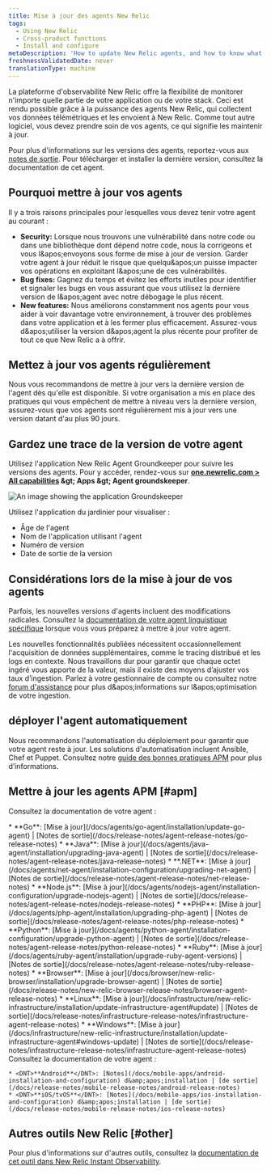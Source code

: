 ```yaml
---
title: Mise à jour des agents New Relic
tags:
  - Using New Relic
  - Cross-product functions
  - Install and configure
metaDescription: 'How to update New Relic agents, and how to know what version of agent you have.'
freshnessValidatedDate: never
translationType: machine
---
```


La plateforme d&apos;observabilité New Relic offre la flexibilité de monitorer n&apos;importe quelle partie de votre application ou de votre stack. Ceci est rendu possible grâce à la puissance des agents New Relic, qui collectent vos données télémétriques et les envoient à New Relic. Comme tout autre logiciel, vous devez prendre soin de vos agents, ce qui signifie les maintenir à jour.

Pour plus d&apos;informations sur les versions des agents, reportez-vous aux [notes de sortie](/docs/release-notes). Pour télécharger et installer la dernière version, consultez la documentation de cet agent.

## Pourquoi mettre à jour vos agents

Il y a trois raisons principales pour lesquelles vous devez tenir votre agent au courant :

* <DNT>**Security:**</DNT> Lorsque nous trouvons une vulnérabilité dans notre code ou dans une bibliothèque dont dépend notre code, nous la corrigeons et vous l&amp;apos;envoyons sous forme de mise à jour de version. Garder votre agent à jour réduit le risque que quelqu&amp;apos;un puisse impacter vos opérations en exploitant l&amp;apos;une de ces vulnérabilités.
* <DNT>**Bug fixes:**</DNT> Gagnez du temps et évitez les efforts inutiles pour identifier et signaler les bugs en vous assurant que vous utilisez la dernière version de l&amp;apos;agent avec notre débogage le plus récent.
* <DNT>**New features:**</DNT> Nous améliorons constamment nos agents pour vous aider à voir davantage votre environnement, à trouver des problèmes dans votre application et à les fermer plus efficacement. Assurez-vous d&amp;apos;utiliser la version d&amp;apos;agent la plus récente pour profiter de tout ce que New Relic a à offrir.

## Mettez à jour vos agents régulièrement

Nous vous recommandons de mettre à jour vers la dernière version de l&apos;agent dès qu&apos;elle est disponible. Si votre organisation a mis en place des pratiques qui vous empêchent de mettre à niveau vers la dernière version, assurez-vous que vos agents sont régulièrement mis à jour vers une version datant d&apos;au plus 90 jours.

## Gardez une trace de la version de votre agent

Utilisez l&apos;application New Relic Agent Groundkeeper pour suivre les versions des agents. Pour y accéder, rendez-vous sur <DNT>**[one.newrelic.com &gt; All capabilities](https://one.newrelic.com/all-capabilities) &amp;gt; Apps &amp;gt; Agent groundskeeper**</DNT>.

<img title="Groundskeeper" alt="An image showing the application Groundskeeper" src="/images/apm_screenshot-full_groundskeeper-app.webp" />

Utilisez l&apos;application du jardinier pour visualiser :

* Âge de l&apos;agent
* Nom de l&apos;application utilisant l&apos;agent
* Numéro de version
* Date de sortie de la version

## Considérations lors de la mise à jour de vos agents

Parfois, les nouvelles versions d&apos;agents incluent des modifications radicales. Consultez la [documentation de votre agent linguistique spécifique](/docs/new-relic-solutions/new-relic-one/install-configure/compatibility-requirements-new-relic-agents-products/) lorsque vous vous préparez à mettre à jour votre agent.

Les nouvelles fonctionnalités publiées nécessitent occasionnellement l&apos;acquisition de données supplémentaires, comme le tracing distribué et les logs en contexte. Nous travaillons dur pour garantir que chaque octet ingéré vous apporte de la valeur, mais il existe des moyens d’ajuster vos taux d’ingestion. Parlez à votre gestionnaire de compte ou consultez notre [forum d&apos;assistance](https://discuss.newrelic.com) pour plus d&amp;apos;informations sur l&amp;apos;optimisation de votre ingestion.

## déployer l&apos;agent automatiquement

Nous recommandons l&apos;automatisation du déploiement pour garantir que votre agent reste à jour. Les solutions d&apos;automatisation incluent Ansible, Chef et Puppet. Consultez notre [guide des bonnes pratiques APM](/docs/new-relic-solutions/best-practices-guides/full-stack-observability/apm-best-practices-guide/#agents-current) pour plus d’informations.

## Mettre à jour les agents APM [#apm]

Consultez la documentation de votre agent :

<CollapserGroup>
  <Collapser className="freq-link" id="apm" title="agent APM">
    * <DNT>**Go**</DNT>: [Mise à jour](/docs/agents/go-agent/installation/update-go-agent) | [Notes de sortie](/docs/release-notes/agent-release-notes/go-release-notes)
    * <DNT>**Java**</DNT>: [Mise à jour](/docs/agents/java-agent/installation/upgrading-java-agent) | [Notes de sortie](/docs/release-notes/agent-release-notes/java-release-notes)
    * <DNT>**.NET**</DNT>: [Mise à jour](/docs/agents/net-agent/installation-configuration/upgrading-net-agent) | [Notes de sortie](/docs/release-notes/agent-release-notes/net-release-notes)
    * <DNT>**Node.js**</DNT>: [Mise à jour](/docs/agents/nodejs-agent/installation-configuration/upgrade-nodejs-agent) | [Notes de sortie](/docs/release-notes/agent-release-notes/nodejs-release-notes)
    * <DNT>**PHP**</DNT>: [Mise à jour](/docs/agents/php-agent/installation/upgrading-php-agent) | [Notes de sortie](/docs/release-notes/agent-release-notes/php-release-notes)
    * <DNT>**Python**</DNT>: [Mise à jour](/docs/agents/python-agent/installation-configuration/upgrade-python-agent) | [Notes de sortie](/docs/release-notes/agent-release-notes/python-release-notes)
    * <DNT>**Ruby**</DNT>: [Mise à jour](/docs/agents/ruby-agent/installation/upgrade-ruby-agent-versions) | [Notes de sortie](/docs/release-notes/agent-release-notes/ruby-release-notes)
  </Collapser>

  <Collapser className="freq-link" id="browser" title="Agent Browser">
    * <DNT>**Browser**</DNT>: [Mise à jour](/docs/browser/new-relic-browser/installation/upgrade-browser-agent) | [Notes de sortie](/docs/release-notes/new-relic-browser-release-notes/browser-agent-release-notes)
  </Collapser>

  <Collapser className="freq-link" id="infra" title="Agent d'infrastructure">
    * <DNT>**Linux**</DNT>: [Mise à jour](/docs/infrastructure/new-relic-infrastructure/installation/update-infrastructure-agent#update) | [Notes de sortie](/docs/release-notes/infrastructure-release-notes/infrastructure-agent-release-notes)
    * <DNT>**Windows**</DNT>: [Mise à jour](/docs/infrastructure/new-relic-infrastructure/installation/update-infrastructure-agent#windows-update) | [Notes de sortie](/docs/release-notes/infrastructure-release-notes/infrastructure-agent-release-notes)
  </Collapser>

  <Collapser className="freq-link" id="mobile" title="Agent mobile">
    Consultez la documentation de votre agent :

    * <DNT>**Android**</DNT>: [Notes](/docs/mobile-apps/android-installation-and-configuration) d&amp;apos;installation | [de sortie](/docs/release-notes/mobile-release-notes/android-release-notes)
    * <DNT>**iOS/tvOS**</DNT>: [Notes](/docs/mobile-apps/ios-installation-and-configuration) d&amp;apos;installation | [de sortie](/docs/release-notes/mobile-release-notes/ios-release-notes)
  </Collapser>
</CollapserGroup>

## Autres outils New Relic [#other]

Pour plus d&apos;informations sur d&apos;autres outils, consultez la [documentation de cet outil dans New Relic Instant Observability](https://newrelic.com/instant-observability/).